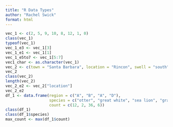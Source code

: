 ```yaml
---
title: "R Data Types"
author: "Rachel Swick"
format: html
---
```


```r
vec_1 <- c(2, 5, 9, 10, 8, 12, 1, 0)
class(vec_1)
typeof(vec_1)
vec_1_e3 <- vec_1[3]
vec_1_e1 <- vec_1[1]
vec_1_e5to7 <- vec_1[5:7]
vec1_char <- as.character(vec_1)
vec_2 <- c(town = "Santa Barbara", location = "Rincon", swell = "south")
vec_2
class(vec_2)
length(vec_2)
vec_2_e2 <- vec_2["location"]
vec_2_e2
df_1 <- data.frame(region = c("A", "B", "A", "D"),
                   species = c("otter", "great white", "sea lion", "gray whale"),
                   count = c(12, 2, 36, 6))
class(df_1)
class(df_1$species)
max_count <- max(df_1$count)
```










